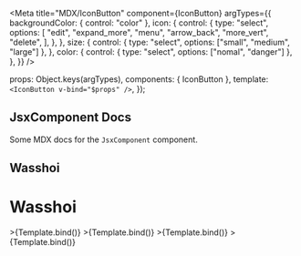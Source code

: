 
<Meta
  title="MDX/IconButton"
  component={IconButton}
  argTypes={{
    backgroundColor: { control: "color" },
    icon: {
      control: {
        type: "select",
        options: [
          "edit",
          "expand_more",
          "menu",
          "arrow_back",
          "more_vert",
          "delete",
        ],
      },
    },
    size: {
      control: { type: "select", options: ["small", "medium", "large"] },
    },
    color: {
      control: { type: "select", options: ["nomal", "danger"] },
    },
  }}
/>

<!-- <ArgsTable of={IconButton} /> -->

  props: Object.keys(argTypes),
  components: { IconButton },
  template: `<IconButton v-bind="$props" />`,
});

## JsxComponent Docs

Some MDX docs for the `JsxComponent` component.

## Wasshoi

# Wasshoi

<Preview>
  <Story name="small">>{Template.bind()}</Story>
  <Story
    name="medium"
    args={{
      size: "medium",
    }}
  >
    >{Template.bind()}
  </Story>
  <Story
    name="large"
    args={{
      size: "large",
    }}
  >
    >{Template.bind()}
  </Story>
  <Story
    name="danger"
    args={{
      size: "large",
      color: "danger",
    }}
  >
    >{Template.bind()}
  </Story>
</Preview>
